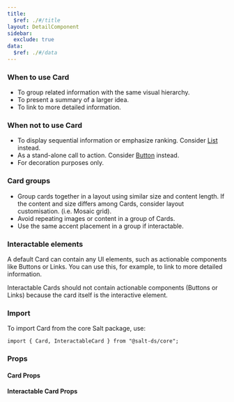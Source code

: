 ```yaml
---
title:
  $ref: ./#/title
layout: DetailComponent
sidebar:
  exclude: true
data:
  $ref: ./#/data
---
```


### When to use Card

- To group related information with the same visual hierarchy.
- To present a summary of a larger idea.
- To link to more detailed information.

### When not to use Card

- To display sequential information or emphasize ranking. Consider [List](../list) instead.
- As a stand-alone call to action. Consider [Button](../button) instead.
- For decoration purposes only.

### Card groups

- Group cards together in a layout using similar size and content length. If the content and size differs among Cards, consider layout customisation. (i.e. Mosaic grid).
- Avoid repeating images or content in a group of Cards.
- Use the same accent placement in a group if interactable.

### Interactable elements

A default Card can contain any UI elements, such as actionable components like Buttons or Links. You can use this, for example, to link to more detailed information.

Interactable Cards should not contain actionable components (Buttons or Links) because the card itself is the interactive element.

### Import

To import Card from the core Salt package, use:

```
import { Card, InteractableCard } from "@salt-ds/core";
```

### Props

#### Card Props

<PropsTable packageName="core" componentName="Card" />

#### Interactable Card Props

<PropsTable packageName="core" componentName="InteractableCard" />
